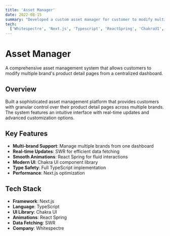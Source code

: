 ```yaml
---
title: 'Asset Manager'
date: 2022-08-15
summary: "Developed a custom asset manager for customer to modify multiple brand's PDPs from a single dashboard."
tech:
  ['Whitespectre', 'Next.js', 'Typescript', 'ReactSpring', 'ChakraUI', 'SWR']
---
```


# Asset Manager

A comprehensive asset management system that allows customers to modify multiple brand's product detail pages from a centralized dashboard.

## Overview

Built a sophisticated asset management platform that provides customers with granular control over their product detail pages across multiple brands. The system features an intuitive interface with real-time updates and advanced customization options.

## Key Features

- **Multi-brand Support**: Manage multiple brands from one dashboard
- **Real-time Updates**: SWR for efficient data fetching
- **Smooth Animations**: React Spring for fluid interactions
- **Modern UI**: Chakra UI component library
- **Type Safety**: Full TypeScript implementation
- **Performance**: Next.js optimization

## Tech Stack

- **Framework**: Next.js
- **Language**: TypeScript
- **UI Library**: Chakra UI
- **Animations**: React Spring
- **Data Fetching**: SWR
- **Company**: Whitespectre
